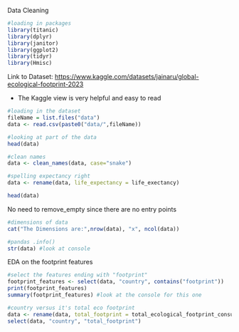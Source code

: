 Data Cleaning

```r

#loading in packages
library(titanic)
library(dplyr)
library(janitor)
library(ggplot2)
library(tidyr)
library(Hmisc)
```

Link to Dataset: <https://www.kaggle.com/datasets/jainaru/global-ecological-footprint-2023>

-   The Kaggle view is very helpful and easy to read

```r

#loading in the dataset
fileName = list.files("data")
data <- read.csv(paste0("data/",fileName))

#looking at part of the data
head(data)
```

```r

#clean names
data <- clean_names(data, case="snake")

#spelling expectancy right
data <- rename(data, life_expectancy = life_exectancy)

head(data)
```

No need to remove_empty since there are no entry points

```r

#dimensions of data
cat("The Dimensions are:",nrow(data), "x", ncol(data))
```

```r

#pandas .info()
str(data) #look at console
```

EDA on the footprint features

```r

#select the features ending with "footprint"
footprint_features <- select(data, "country", contains("footprint"))
print(footprint_features)
summary(footprint_features) #look at the console for this one

```

```r
#country versus it's total eco footprint
data <- rename(data, total_footprint = total_ecological_footprint_consumption)
select(data, "country", "total_footprint")
```
